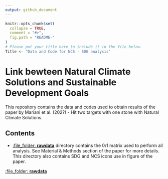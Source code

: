 ```yaml
---
output: github_document
---
```


<!-- README.md is generated from README.Rmd. Please edit that file -->

```r
knitr::opts_chunk$set(
  collapse = TRUE,
  comment = "#>",
  fig.path = "README-"
)
# Please put your title here to include it in the file below.
Title <- "Data and Code for NCS - SDG analysis"
```

# Link bewteen Natural Climate Solutions and Sustainable Development Goals

This repository contains the data and codes used to obtain results of the paper by Mariani et al. (202?) - Hit two targets with one stone with Natural Climate Solutions.

## Contents

* [:file_folder: **rawdata**](rawdata/) directory contains the 0/1 matrix used to perform all analysis. See Material & Methods section of the paper for more details. This directory also contains SDG and NCS icons use in figure of the paper. 

[:file_folder: **rawdata**](rawdata/)

